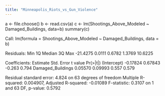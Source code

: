 ```yaml
---
title: "Minneapolis_Riots_vs_Gun_Violence"
---
```

a <- file.choose()
b <- read.csv(a)
c <- lm(Shootings_Above_Modeled ~ Damaged_Buildings, data=b)
summary(c)

Call:
lm(formula = Shootings_Above_Modeled ~ Damaged_Buildings, data = b)

Residuals:
     Min       1Q   Median       3Q      Max 
-21.4275   0.0111   0.6782   1.3769  10.6225 

Coefficients:
                  Estimate Std. Error t value Pr(>|t|)
(Intercept)       -0.17824    0.67843  -0.263    0.794
Damaged_Buildings  0.05570    0.09993   0.557    0.579

Residual standard error: 4.824 on 63 degrees of freedom
Multiple R-squared:  0.004907,	Adjusted R-squared:  -0.01089 
F-statistic: 0.3107 on 1 and 63 DF,  p-value: 0.5792